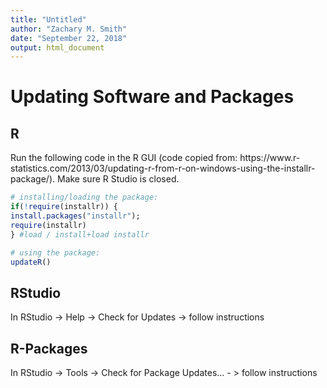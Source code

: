 ```yaml
---
title: "Untitled"
author: "Zachary M. Smith"
date: "September 22, 2018"
output: html_document
---
```


# Updating Software and Packages

## R

Run the following code in the R GUI (code copied from: https://www.r-statistics.com/2013/03/updating-r-from-r-on-windows-using-the-installr-package/). Make sure R Studio is closed.

```r
# installing/loading the package:
if(!require(installr)) {
install.packages("installr");
require(installr)
} #load / install+load installr

# using the package:
updateR()
```



## RStudio

In RStudio -> Help -> Check for Updates -> follow instructions

## R-Packages

In RStudio -> Tools -> Check for Package Updates… - > follow instructions 
